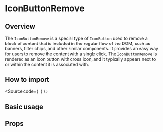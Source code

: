 

<Meta of={Stories} />

# IconButtonRemove

## Overview

The `IconButtonRemove` is a special type of `IconButton` used to remove a block
of content that is included in the regular flow of the DOM, such as banners,
filter chips, and other similar components.
It provides an easy way for users to remove the content with a single click.
The `IconButtonRemove` is rendered as an icon button with cross icon, and it
typically appears next to or within the content it is associated with.

## How to import

<Source code={`
`} />

## Basic usage

<Canvas of={Stories.Base} />

## Props

<ArgTypes of={Stories} />
